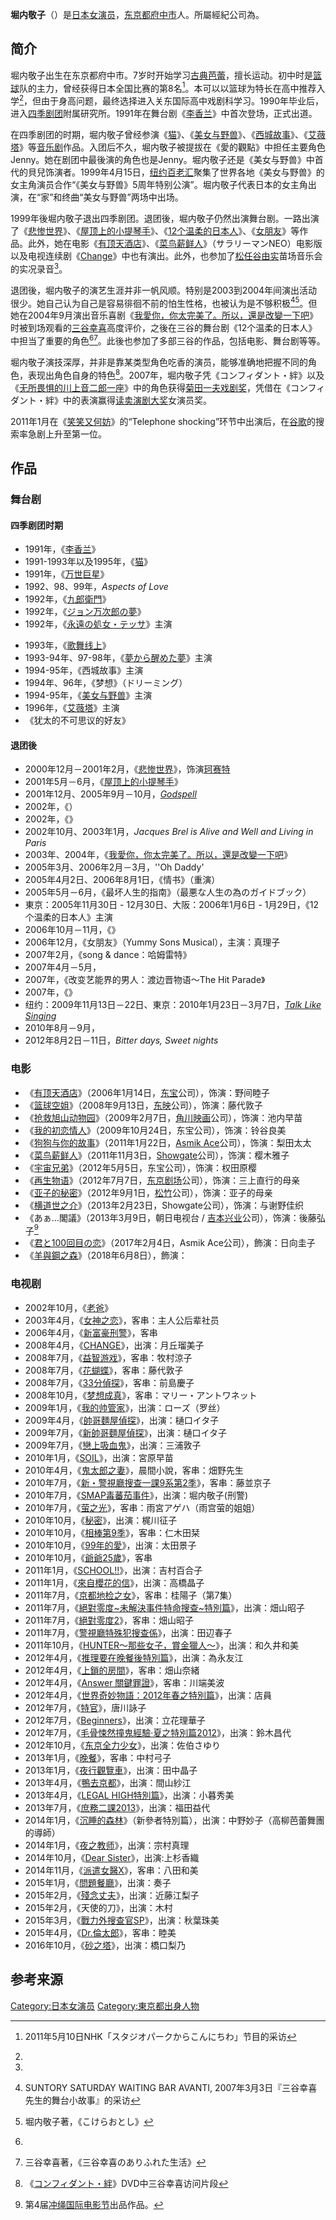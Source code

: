 {{blpsources|time=2020-12-01}}
{{艺人
| 姓名     = 堀内敬子
| 类型     = 女演员
| 图片     = 
| 图片尺寸 = 
| 图片简介 = 
| 外文名   = 堀内 敬子
| 外文     = ja
| 罗马拼音 =  
| 英文名   = 
| 绰号     = 
| 其他艺名 = 
| 国籍     = {{JPN}}
| 出生日期 = {{birth_date_and_age|1971|5|27}}
| 出生地点 = {{JPN}}[[东京都|东京都]][[府中市_(東京都)|府中市]]
| 职业     = [[演员|演员]]
| 语言     = [[日语|日语]]
| 教育程度 = 关东国际高中戏剧科
| 配偶 = 
| 出道日期 = 1990年<br>加入四季剧团
| 代表作   = 
| 活跃年代 = 1991年至今
| 经纪公司 = {{link-ja|CUBE (經紀公司)|キューブ (芸能プロダクション)|CUBE}}
| 网站    =  
| 奖项     = 
| IMDb    =  
}}
{{japanese
|japanese=堀内 敬子
|kana=ほりうち けいこ
|romaji=Horiuchi Keiko 
}}
'''堀内敬子'''（{{bd|1971年|5月27日|catIdx=Horiuchi Keiko}}）是[[日本|日本]][[女演员|女演员]]，[[东京都|东京都]][[府中市_(東京都)|府中市]]人。所屬經紀公司為{{link-ja|CUBE (經紀公司)|キューブ (芸能プロダクション)|CUBE}}。

==简介==
堀内敬子出生在东京都府中市。7岁时开始学习[[古典芭蕾|古典芭蕾]]，擅长运动。初中时是[[篮球|篮球]]队的主力，曾经获得日本全国比赛的第8名<ref name="stajio">{{ja}}2011年5月10日NHK「スタジオパークからこんにちわ」节目的采访</ref>。本可以以篮球为特长在高中推荐入学<ref name="stajio"/>，但由于身高问题，最终选择进入关东国际高中戏剧科学习。1990年毕业后，进入[[四季剧团|四季剧团]]附属研究所。1991年在舞台剧《[[李香兰|李香兰]]》中首次登场，正式出道。

在四季剧团的时期，堀内敬子曾经参演《[[猫_(音乐剧)|猫]]》、《[[美女与野兽_(音乐剧)|美女与野兽]]》、《[[西城故事|西城故事]]》、《[[艾薇塔|艾薇塔]]》等[[音乐剧|音乐剧]]作品。入团后不久，堀内敬子被提拔在《愛的觀點》中担任主要角色Jenny。她在剧团中最後演的角色也是Jenny。堀内敬子还是《美女与野兽》中首代的貝兒饰演者。1999年4月15日，[[纽约|纽约]][[百老汇|百老汇]]聚集了世界各地《美女与野兽》的女主角演员合作“《美女与野兽》5周年特别公演”。堀内敬子代表日本的女主角出演，在“家”和终曲“美女与野兽”两场中出场。

1999年後堀内敬子退出四季剧团。退团後，堀内敬子仍然出演舞台剧。一路出演了《[[悲惨世界_(音乐剧)|悲惨世界]]》、《[[屋顶上的小提琴手|屋顶上的小提琴手]]》、《[[12个温柔的日本人|12个温柔的日本人]]》、《[[女朋友_(音乐剧)|女朋友]]》等作品。此外，她在电影《[[有顶天酒店|有顶天酒店]]》、《[[菜鸟薪鲜人|菜鸟薪鲜人]]》（サラリーマンNEO）电影版以及电视连续剧《[[CHANGE|Change]]》中也有演出。此外，也参加了[[松任谷由实|松任谷由实]]苗场音乐会的实况录音<ref name="avanti"/>。

退团後，堀内敬子的演艺生涯并非一帆风顺。特别是2003到2004年间演出活动很少。她自己认为自己是容易徘徊不前的怕生性格，也被认为是不够积极<ref name="avanti">{{ja}}SUNTORY SATURDAY WAITING BAR AVANTI, 2007年3月3日『三谷幸喜先生的舞台小故事』的采访</ref><ref name="kokera">{{ja}}堀内敬子著，《こけらおとし》</ref>。但她在2004年9月演出音乐喜剧《[[我愛你，你太完美了。所以，還是改變一下吧|我愛你，你太完美了。所以，還是改變一下吧]]》时被到场观看的[[三谷幸喜|三谷幸喜]]高度评价，之後在三谷的舞台剧《12个温柔的日本人》中担当了重要的角色<ref name="kokera"/><ref>{{ja}}三谷幸喜著，《三谷幸喜のありふれた生活》</ref>。此後也参加了多部三谷的作品，包括电影、舞台剧等等。

堀内敬子演技深厚，并非是靠某类型角色吃香的演员，能够准确地把握不同的角色，表现出角色自身的特色<ref>{{ja}}《[[コンフィダント・絆|コンフィダント・絆]]》DVD中三谷幸喜访问片段</ref>。2007年，堀内敬子凭《コンフィダント・絆》以及《[[无所畏惧的川上音二郎一座|无所畏惧的川上音二郎一座]]》中的角色获得[[菊田一夫戏剧奖|菊田一夫戏剧奖]]，凭借在《コンフィダント・絆》中的表演赢得[[读卖演剧大奖|读卖演剧大奖]]女演员奖。

2011年1月在《[[森田一義時間_笑一笑又何妨！|笑笑又何妨]]》的“Telephone shocking”环节中出演后，在[[谷歌|谷歌]]的搜索率急剧上升至第一位。

==作品==
===舞台剧===
====四季剧团时期====
{{col-begin}}
{{col-2}}
*1991年，《[[李香兰_(舞台剧)|李香兰]]》
*1991-1993年以及1995年，《[[猫_(音乐剧)|猫]]》
*1991年，《[[耶穌基督超級巨星|万世巨星]]》
*1992、98、99年，''Aspects of Love''
*1992年，《[[九郎衛門|九郎衛門]]》
*1992年，《[[ジョン万次郎の夢|ジョン万次郎の夢]]》
*1992年，《[[永遠の処女・テッサ|永遠の処女・テッサ]]》主演
{{col-2}}
*1993年，《[[歌舞线上|歌舞线上]]》
*1993-94年、97-98年，《[[夢から醒めた夢|夢から醒めた夢]]》主演
*1994-95年，《西城故事》主演
*1994年、96年，《梦想》（ドリーミング）
*1994-95年，《[[美女与野兽|美女与野兽]]》主演
*1996年，《[[艾薇塔|艾薇塔]]》主演 
*《犹太的不可思议的好友》
{{col-end}}
====退团後====
*2000年12月－2001年2月，《[[悲慘世界_(音樂劇)|悲惨世界]]》，饰演[[珂赛特|珂赛特]]
*2001年5月－6月，《[[屋顶上的小提琴手|屋顶上的小提琴手]]》
*2001年12月、2005年9月－10月，''[[Godspell|Godspell]]''
*2002年，《{{link-en|巴拿马·哈蒂|Panama Hattie}}）
*2002年，《{{link-en|史努比：音乐剧|Snoopy! The Musical}}》
*2002年10月、2003年1月，''Jacques Brel is Alive and Well and Living in Paris''
*2003年、2004年，《[[我愛你，你太完美了。所以，還是改變一下吧|我愛你，你太完美了。所以，還是改變一下吧]]》
*2005年3月、2006年2月－3月，''Oh Daddy'
*2005年4月2日、2006年8月1日，《情书》（重演）
*2005年5月－6月，《最坏人生的指南》（最悪な人生の為のガイドブック）
*東京：2005年11月30日 - 12月30日、大阪：2006年1月6日 - 1月29日，《12个温柔的日本人》主演
*2006年10月－11月，《{{link-ja|高尔夫：音乐剧〜高尔夫什么的最讨厌了！|ゴルフ・ザ・ミュージカル〜ゴルフなんて大嫌い!}}》
*2006年12月，《女朋友》（Yummy Sons Musical），主演：真理子
*2007年2月，《song & dance：哈姆雷特》
*2007年4月－5月，{{link-ja|コンフィダント・絆|コンフィダント・絆}}
*2007年，《改变艺能界的男人：渡边晋物语〜The Hit Parade》
*2007年，《{{link-ja|无所畏惧的川上音二郎一座|恐れを知らぬ川上音二郎一座}}》 
*纽约：2009年11月13日－22日、東京：2010年1月23日－3月7日，''[[Talk_Like_Singing|Talk Like Singing]]''
*2010年8月－9月，{{link-ja|W～ ダブル|W～ ダブル}}
*2012年8月2日－11日，''Bitter days, Sweet nights''

===电影===
*《[[有顶天酒店|有顶天酒店]]》（2006年1月14日，[[东宝|东宝]]公司），饰演：野间睦子 
*《[[篮球空姐|篮球空姐]]》（2008年9月13日，[[东映|东映]]公司），饰演：藤代敦子
*《[[抢救旭山动物园|抢救旭山动物园]]》（2009年2月7日，[[角川映画|角川映画]]公司），饰演：池内早苗 
*《[[我的初恋情人|我的初恋情人]]》（2009年10月24日，东宝公司），饰演：铃谷良美 
*《[[狗狗与你的故事|狗狗与你的故事]]》（2011年1月22日，[[Asmik_Ace|Asmik Ace]]公司），饰演：梨田太太
*《[[菜鸟薪鲜人|菜鸟薪鲜人]]》（2011年11月3日，[[Showgate|Showgate]]公司），饰演：樱木雅子
*《[[宇宙兄弟|宇宙兄弟]]》（2012年5月5日，东宝公司），饰演：权田原樱 
*《[[再生物语|再生物语]]》（2012年7月7日，[[东京剧场|东京剧场]]公司），饰演：三上直行的母亲
*《[[亚子的秘密|亚子的秘密]]》（2012年9月1日，[[松竹|松竹]]公司），饰演：亚子的母亲
*《[[横道世之介|横道世之介]]》（2013年2月23日，Showgate公司），饰演：与谢野佳织 
*《あぁ...閣議》（2013年3月9日，朝日电视台 / [[吉本兴业|吉本兴业]]公司），饰演：後藤弘子<ref>第4届[[冲绳国际电影节|冲绳国际电影节]]出品作品。</ref>
*《[[君と100回目の恋|君と100回目の恋]]》（2017年2月4日，Asmik Ace公司），飾演：日向圭子
*《[[羊與鋼之森|羊與鋼之森]]》（2018年6月8日），飾演：{{lang|ja|北川みずき}}

===电视剧===
*2002年10月，《[[老爸|老爸]]》
*2003年4月，《[[女神之恋|女神之恋]]》，客串：主人公后辈社员
*2006年4月，《[[新富豪刑警|新富豪刑警]]》，客串
*2008年4月，《[[CHANGE|CHANGE]]》，出演：月丘瑠美子
*2008年7月，《[[益智游戏|益智游戏]]》，客串：牧村涼子
*2008年7月，《[[花蝴蝶_(电视剧)|花蝴蝶]]》，客串：藤代敦子
*2008年7月，《[[33分偵探|33分偵探]]》，客串：前島慶子
*2008年10月，《[[梦想成真(电视剧)|梦想成真]]》，客串：マリー・アントワネット
*2009年1月，《[[我的帅管家|我的帅管家]]》，出演：ローズ（罗丝）
*2009年4月，《[[帥哥麵屋偵探|帥哥麵屋偵探]]》，出演：樋口イタ子
*2009年7月，《[[新帥哥麵屋偵探|新帥哥麵屋偵探]]》，出演：樋口イタ子
*2009年7月，《[[戀上吸血鬼|戀上吸血鬼]]》，出演：三浦敦子 
*2010年1月，《[[SOIL|SOIL]]》，出演：宮原早苗
*2010年4月，《[[鬼太郎之妻|鬼太郎之妻]]》，晨間小說，客串：畑野先生
*2010年7月，《[[新・警視廳搜查一課9系第2季|新・警視廳搜查一課9系第2季]]》，客串：藤並京子
*2010年7月，《[[SMAP毒蕃茄事件|SMAP毒蕃茄事件]]》，出演：堀内敬子(刑警)
*2010年7月，《[[小萤的青春|萤之光]]》，客串：雨宮アゲハ（雨宫萤的姐姐）
*2010年10月，《[[秘密_(2010年电视剧)|秘密]]》，出演：梶川征子
*2010年10月，《[[相棒|相棒第9季]]》，客串：仁木田栞
*2010年10月，《[[99年的愛|99年的愛]]》，出演：太田景子
*2010年10月，《[[爺爺25歲|爺爺25歲]]》，客串
*2011年1月，《[[SCHOOL!!|SCHOOL!!]]》，出演：吉村百合子
*2011年1月，《[[來自櫻花的信|來自櫻花的信]]》，出演：高橋晶子
*2011年7月，《[[京都地检之女|京都地检之女]]》，客串：桂陽子（第7集）
*2011年7月，《[[絕對零度~未解決事件特命搜查~特別篇|絕對零度~未解決事件特命搜查~特別篇]]》，出演：畑山昭子
*2011年7月，《[[絕對零度2|絕對零度2]]》，客串：畑山昭子
*2011年7月，《[[警視廳特殊犯搜查係|警視廳特殊犯搜查係]]》，出演：田辺春子
*2011年10月，《[[HUNTER～那些女子，賞金獵人～|HUNTER～那些女子，賞金獵人～]]》，出演：和久井和美
*2012年4月，《[[推理要在晚餐後特別篇|推理要在晚餐後特別篇]]》，出演：為永友江
*2012年4月，《[[上鎖的房間_(電視劇)|上鎖的房間]]》，客串：畑山奈緒
*2012年4月，《[[Answer～警視廳檢證搜查官|Answer 關鍵罪證]]》，客串：川端美波
*2012年4月，《[[世界奇妙物語：2012年春之特別篇|世界奇妙物語：2012年春之特別篇]]》，出演：店員
*2012年7月，《[[特官|特官]]》，唐川詠子
*2012年7月，《[[Beginners|Beginners]]》，出演：立花理華子
*2012年7月，《[[毛骨悚然撞鬼經驗·夏之特別篇2012|毛骨悚然撞鬼經驗·夏之特別篇2012]]》，出演：鈴木昌代
*2012年10月，《[[东京全力少女|东京全力少女]]》，出演：佐伯さゆり
*2013年1月，《[[晚餐_(日剧)|晚餐]]》，客串：中村弓子
*2013年1月，《[[夜行觀覽車|夜行觀覽車]]》，出演：田中晶子
*2013年4月，《[[鴨去京都|鴨去京都]]》，出演：間山紗江
*2013年4月，《[[Legal_high|LEGAL HIGH特別篇]]》，出演：小暮秀美
*2013年7月，《[[庶務二課|庶務二課2013]]》，出演：福田益代
*2014年1月，《[[沉睡的森林_(小說)#2014年版|沉睡的森林]]》（新參者特別篇），出演：中野妙子（高柳芭蕾舞團的導師）
*2014年1月，《[[夜之教师|夜之教师]]》，出演：宗村真理
*2014年10月，《[[Dear_Sister|Dear Sister]]》，出演:上杉香織
*2014年11月，《[[派遣女醫X|派遣女醫X]]》，客串：八田和美
*2015年1月，《[[問題餐廳|問題餐廳]]》，出演：奏子
*2015年2月，《[[殘念丈夫|殘念丈夫]]》，出演：近藤江梨子
*2015年2月，《天使的刀》，出演：木村
*2015年3月，《[[戰力外搜查官|戰力外搜查官]]SP》，出演：秋葉珠美
*2015年4月，《[[Dr.倫太郎|Dr.倫太郎]]》，客串：睦美
*2016年10月，《[[砂之塔|砂之塔]]》，出演：橋口梨乃

==参考来源==
{{reflist}}

{{DEFAULTSORT:Horiuchi keiko}}
[[Category:日本女演员|Category:日本女演员]]
[[Category:東京都出身人物|Category:東京都出身人物]]